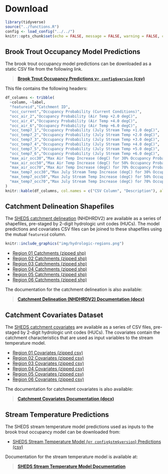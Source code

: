 # Download

```r
library(tidyverse)
source("../functions.R")
config <- load_config("../../")
knitr::opts_chunk$set(echo = FALSE, message = FALSE, warning = FALSE, comment = NA)
```

## Brook Trout Occupancy Model Predictions

The brook trout occupancy model predictions can be downloaded as a static CSV file from the following link.

> **[Brook Trout Occupancy Predictions v`r config$version` (csv)](http://ecosheds.org/models/brook-trout-occupancy/output/sheds-bto-model-v`r config$version`.csv)**

This file contains the following headers:

```r
df_columns <- tribble(
  ~column, ~label,
  "featureid","Catchment ID",
  "occ_current","Occupancy Probability (Current Conditions)",
  "occ_air_2","Occupancy Probability (Air Temp +2.0 degC)",
  "occ_air_4","Occupancy Probability (Air Temp +4.0 degC)",
  "occ_air_6","Occupancy Probability (Air Temp +6.0 degC)",
  "occ_temp7_1","Occupancy Probability (July Stream Temp +1.0 degC)",
  "occ_temp7_2","Occupancy Probability (July Stream Temp +2.0 degC)",
  "occ_temp7_3","Occupancy Probability (July Stream Temp +3.0 degC)",
  "occ_temp7_4","Occupancy Probability (July Stream Temp +4.0 degC)",
  "occ_temp7_5","Occupancy Probability (July Stream Temp +5.0 degC)",
  "occ_temp7_6","Occupancy Probability (July Stream Temp +6.0 degC)",
  "max_air_occ30","Max Air Temp Increase (degC) for 30% Occupancy Probability",
  "max_air_occ50","Max Air Temp Increase (degC) for 50% Occupancy Probability",
  "max_air_occ70","Max Air Temp Increase (degC) for 70% Occupancy Probability",
  "max_temp7_occ30","Max July Stream Temp Increase (degC) for 30% Occupancy Probability",
  "max_temp7_occ50","Max July Stream Temp Increase (degC) for 50% Occupancy Probability",
  "max_temp7_occ70","Max July Stream Temp Increase (degC) for 70% Occupancy Probability"
)
knitr::kable(df_columns, col.names = c("CSV Column", "Description"), align = "rl")
```

## Catchment Delineation Shapefiles

The [SHEDS catchment delineation](http://conte-ecology.github.io/shedsGisData/) (NHDHRDV2) are available as a series of shapefiles, pre-staged by 2-digit hydrologic unit codes (HUCs). The model predictions and covariates CSV files can be joined to these shapefiles using the mutual `featureid` column.

```r
knitr::include_graphics("img/hydrologic-regions.png")
```

- [Region 01 Catchments (zipped shp)](http://ecosheds.org/assets/nhdhrd/v2/spatial_01.zip)
- [Region 02 Catchments (zipped shp)](http://ecosheds.org/assets/nhdhrd/v2/spatial_02.zip)
- [Region 03 Catchments (zipped shp)](http://ecosheds.org/assets/nhdhrd/v2/spatial_03.zip)
- [Region 04 Catchments (zipped shp)](http://ecosheds.org/assets/nhdhrd/v2/spatial_04.zip)
- [Region 05 Catchments (zipped shp)](http://ecosheds.org/assets/nhdhrd/v2/spatial_05.zip)
- [Region 06 Catchments (zipped shp)](http://ecosheds.org/assets/nhdhrd/v2/spatial_06.zip)

The documentation for the catchment delineation is also available:

> **[Catchment Delineation (NHDHRDV2) Documentation (docx)](http://ecosheds.org/assets/nhdhrd/v2/NHDHRDV2_Documentation.docx)**

## Catchment Covariates Dataset

The [SHEDS catchment covariates](http://conte-ecology.github.io/shedsGisData/) are available as a series of CSV files, pre-staged by 2-digit hydrologic unit codes (HUCs). The covariates contain the catchment characteristics that are used as input variables to the stream temperature model.

- [Region 01 Covariates (zipped csv)](http://ecosheds.org/assets/nhdhrd/v2/covariates_01.zip)
- [Region 02 Covariates (zipped csv)](http://ecosheds.org/assets/nhdhrd/v2/covariates_02.zip)
- [Region 03 Covariates (zipped csv)](http://ecosheds.org/assets/nhdhrd/v2/covariates_03.zip)
- [Region 04 Covariates (zipped csv)](http://ecosheds.org/assets/nhdhrd/v2/covariates_04.zip)
- [Region 05 Covariates (zipped csv)](http://ecosheds.org/assets/nhdhrd/v2/covariates_05.zip)
- [Region 06 Covariates (zipped csv)](http://ecosheds.org/assets/nhdhrd/v2/covariates_06.zip)

The documentation for catchment covariates is also available:

> **[Catchment Covariates Documentation (docx)](http://ecosheds.org/assets/nhdhrd/v2/NHDHRDV2_Covariate_Documentation.xlsx)**

## Stream Temperature Predictions

The SHEDS stream temperature model predictions used as inputs to the brook trout occupancy model can be downloaded from:

- [SHEDS Stream Temperature Model (v`r config$stm$version`) Predictions (csv)](http://ecosheds.org/models/stream-temperature/output/sheds-temp-model-v`r config$stm$version`.csv)

Documentation for the stream temperature model is available at:

> **[SHEDS Stream Temperature Model Documentation](http://ecosheds.org/models/stream-temperature/v`r config$stm$version`/)**

